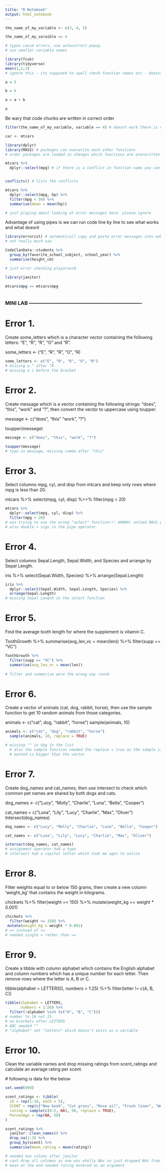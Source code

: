 ```yaml
---
title: "R Notebook"
output: html_notebook
---
```


```r
the_name_of_my_variable <- c(3, 4, 5)

the_name_of_my_varaible == 4 

# typos cause errors, use autocorrect popup
# use smaller variable names
```

```r

library(fcuk)
library(tidyverse)
meen(1,2,3)
# ignore this - its suppsoed to spell check function names etc - doesnt appear to be working
```
```r
a = 5
```

```r
b = 6
```

```r
a = a + b
```

```r
a
```

Be wary that code chunks are written in correct order


```r

filter(the_name_of_my_variable, variable == 4) # doesnt work there is no "variable" assigned

```

```r

car <- mtcars

```

```r

library(dplyr)
library(MASS) # packages can overwrite each other functions
# order packages are loaded in changes which functions are overwritten

```
```r

mtcars %>% 
  dplyr::select(mpg) # if there is a conflict in function name you can specify the package like this



```
```r
conflicts() # lists the conflicts 
```


```r
mtcars %>% 
  dplyr::select(mpg, hp) %>% 
  filter(mpg < 50) %>% 
  summarise(mean = mean(hp))

# just playing about looking at error messages here  please ignore

```

Advantage of using pipes is we can run code line by line to see what works and what doesnt

```r


library(errorist) # automaticall copy and paste error messages into web browser
# not really much use
```
```r

CodeClanData::students %>% 
  group_by(favorite_school_subject, school_year) %>% 
  summarise(height_cm)

# just error checking playaround
```

```r
library(janitor)

mtcars$mpg == mtcars$mpg

```
```r


```


### MINI LAB -------------------------------------------------------------------



# Error 1.

Create some_letters which is a character vector containing the following letters: “E”, “R”, “R”, “O” and “R”.

some_letters <- ("E", "R", "R", "O", "R)


```r
some_letters <- c("E", "R", "R", "O", "R")
# missing a " after "R
# missing a c before the bracket
```

# Error 2.

Create message which is a vector containing the following strings: “does”, “this”, “work” and “?”, then convert the vector to uppercase using toupper.

message <- c("does", "this" "work", "?")

toupper(messege)

```r
message <- c("does", "this", "work", "?")

toupper(message)
# typo in message, missing comma after "this"
```
# Error 3.

Select columns mpg, cyl, and disp from mtcars and keep only rows where mpg is less than 20.

mtcars %>% 
  select(mpg, cyl, disp) %>>%
  filter(mpg < 20)
  
```r
mtcars %>% 
  dplyr::select(mpg, cyl, disp) %>%
  filter(mpg < 20)
# was trying to use the wrong "select" function!!! AHHHH! unload MASS package
# also double > sign in the pipe operator
```
  
# Error 4. 
 
  Select columns Sepal.Length, Sepal.Width, and Species and arrange by Sepal Length.
  
  iris %>% 
  select(Sepal.Width, Species) %>% 
  arrange(Sepal.Length)
  
```r
iris %>% 
  dplyr::select(Sepal.Width, Sepal.Length, Species) %>% 
  arrange(Sepal.Length)
# missing Sepal Length in the select function
```
  
# Error 5.

Find the average tooth length for where the supplement is vitamin C.
  
  ToothGrowth %>%
  summarise(avg_len_vc = mean(len)) %>% 
  filter(supp == "VC")
  
```r
ToothGrowth %>%
  filter(supp == "VC") %>% 
  summarise(avg_len_vc = mean(len)) 
  
# filter and summarise were the wrong way round

```
  
# Error 6. 
Create a vector of animals (cat, dog, rabbit, horse), then use the sample function to get 10 random animals from those categories.
  
  animals <- c("cat", dog, "rabbit", "horse")
  sample(animals, 10)
  
```r

animals <- c("cat", "dog", "rabbit", "horse")
  sample(animals, 10, replace = TRUE)

# missing "" in dog in the list
  # also the sample function needed the replace = true as the sample size 
  # wanted is bigger than the vector
```
  
# Error 7.

Create dog_names and cat_names, then use intersect to check which common pet names are shared by both dogs and cats.

dog_names <- c("Lucy", "Molly", "Charlie", "Luna", "Bella", "Cooper")

cat_names < c("Luna", "Lily", "Lucy", "Charlie", "Max", "Oliver")
Intersect(dog_names)

```r

dog_names <- c("Lucy", "Molly", "Charlie", "Luna", "Bella", "Cooper")

cat_names <- c("Luna", "Lily", "Lucy", "Charlie", "Max", "Oliver")

intersect(dog_names, cat_names)
# assignment operator had a typo
# intersect had a capital letter which took me ages to notice
```

# Error 8. 
Filter weights equal to or below 150 grams, then create a new column ‘weight_kg’ that contains the weight in kilograms.

chickwts %>% 
  filter(weight =< 150) %>% 
  mutate(weight_kg == weight * 0.001)
  
```r
chickwts %>% 
  filter(weight <= 150) %>% 
 mutate(weight_kg = weight * 0.001)
# =< instead of <=
# needed single = rather than == 
```
  
# Error 9. 
Create a tibble with column alphabet which contains the English alphabet and column numbers which has a unique number for each letter. Then remove rows where the letter is A, B or C.

tibble(alphabet = LETTERS(),
       numbers = 1:25) %>% 
  filter(letter != c(A, B, C))
  
```r

tibble(alphabet = LETTERS,
       numbers = 1:26) %>% 
  filter(!alphabet %in% (c("A", "B", "C"))) 
# number to 26 not 25
# no brackets after LETTERS
# ABC needed "" 
# "alphabet" not "letters" which doesn't exist as a variable

```
  
  
# Error 10.

  Clean the variable names and drop missing ratings from scent_ratings and calculate an average rating per scent.
  
  # following is data for the below
```r

set.seed(999)

scent_ratings <- tibble(
  iD = rep(1:10, each = 5),
  SCENT = rep(c("New book", "Cut grass", "Rose oil", "Fresh linen", "Wet dog"), 10),
  rating = sample(c(0:5, NA), 50, replace = TRUE),
  PersonAge = rep(NA, 50)
)
```
  
```r
scent_ratings %>% 
  janitor::clean_names() %>% 
  drop_na(1:3) %>% 
  group_by(scent) %>% 
  summarise(mean_rating = mean(rating))

# needed two colons after janitor
# cant drop all columns as one was wholly NAs so just dropped NAs from the 1st three columns
# mean at the end needed rating entered as an argument
```
  
  